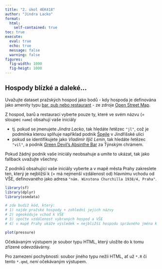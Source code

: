 ```yaml
---
title: "2. úkol 4EK418"
author: "Jindra Lacko"
format: 
  html:
    self-contained: true
toc: true
execute: 
  eval: true
  echo: true
  message: false
  warning: false
figures:
  fig-width: 1000
  fig-heigt: 1000
---
```


## Hospody blízké a daleké...

Uvažujte dataset pražských hospod jako bodů - kdy hospoda je definována jako amenity typu [bar, pub nebo restaurant](https://wiki.openstreetmap.org/wiki/Key:amenity) - ze zdroje [Open Street Map](https://www.openstreetmap.org/).

Z hospod, barů a restaurací vyberte pouze ty, které ve svém názvu (= sloupec `name`) obsahují vaše iniciály 

- tj. pokud se jmenujete _Jindra Lacko_, tak hledáte řetězec `"jl"`, což je podmínka kterou splňuje například podnik [Špejle](https://www.spejle.eu/) v Jindřišské ulici
- pokud se identifikujete jako _Vladimír Iljič Lenin_, tak hledáte řetězec `"vil"`, a podnik [Green Devil's Absinthe Bar](https://www.greendevils.cz/) za Týnským chrámem.

Pokud žádný podnik vaše iniciály neobsahuje a umíte to ukázat, tak jako fallback uvažujte všechny.

Z podniků obsahující vaše iniciály vyberte a v mapě města Prahy zakreslete ten, který je nejbližší k (= má nejmenší vzdálenost od) hlavnímu vchodu od VŠE, definovaného jako adresa `"nám. Winstona Churchilla 1938/4, Praha"`.


```r
library(sf)
library(dplyr)
library(osmdata)

# zde budiž kód, který: 
# 1) najde pražské hospody + zohlední jejich názvy
# 2) ogeokóduje vchod k VŠE
# 3) spočte vzdálenost vybraných hospod a VŠE
# 4) v mapě Prahy ukáže výsledek = nejbližší hospodu správného jména k VŠE

plot(pressure)

```

Očekávaným výstupem je soubor typu HTML, který uložíte do k tomu zřízené odevzdávárny.

Pro zamezení pochybností: soubor jiného typu nežli HTML, ať už `*.R` či tento `*.qmd`, *není* očekávaným výstupem.
